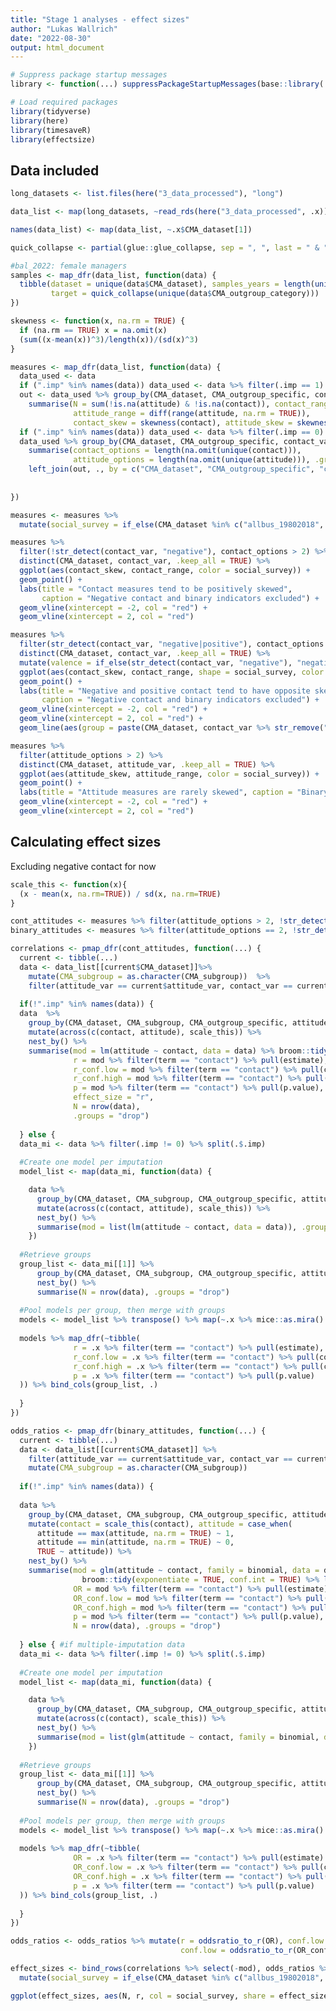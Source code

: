 ```yaml
---
title: "Stage 1 analyses - effect sizes"
author: "Lukas Wallrich"
date: "2022-08-30"
output: html_document
---
```


```r
# Suppress package startup messages
library <- function(...) suppressPackageStartupMessages(base::library(...))

# Load required packages
library(tidyverse)
library(here)
library(timesaveR)
library(effectsize)
```

## Data included

```r
long_datasets <- list.files(here("3_data_processed"), "long")

data_list <- map(long_datasets, ~read_rds(here("3_data_processed", .x)))

names(data_list) <- map(data_list, ~.x$CMA_dataset[1])

quick_collapse <- partial(glue::glue_collapse, sep = ", ", last = " & ")

#bal_2022: female managers
samples <- map_dfr(data_list, function(data) {
  tibble(dataset = unique(data$CMA_dataset), samples_years = length(unique(data$CMA_year)),N = length(unique(data$CMA_partid)), 
         target = quick_collapse(unique(data$CMA_outgroup_category)))
})

skewness <- function(x, na.rm = TRUE) {
  if (na.rm == TRUE) x = na.omit(x)
  (sum((x-mean(x))^3)/length(x))/(sd(x)^3)
}

measures <- map_dfr(data_list, function(data) {
  data_used <- data
  if (".imp" %in% names(data)) data_used <- data %>% filter(.imp == 1)
  out <- data_used %>% group_by(CMA_dataset, CMA_outgroup_specific, contact_var, attitude_var) %>%
    summarise(N = sum(!is.na(attitude) & !is.na(contact)), contact_range = diff(range(contact, na.rm = TRUE)), 
              attitude_range = diff(range(attitude, na.rm = TRUE)), 
              contact_skew = skewness(contact), attitude_skew = skewness(attitude), .groups = "drop")
  if (".imp" %in% names(data)) data_used <- data %>% filter(.imp == 0) #Use original data to identify binary variables
  data_used %>% group_by(CMA_dataset, CMA_outgroup_specific, contact_var, attitude_var) %>%
    summarise(contact_options = length(na.omit(unique(contact))), 
              attitude_options = length(na.omit(unique(attitude))), .groups = "drop") %>% 
    left_join(out, ., by = c("CMA_dataset", "CMA_outgroup_specific", "contact_var", "attitude_var"))
  
  
})

measures <- measures %>% 
  mutate(social_survey = if_else(CMA_dataset %in% c("allbus_19802018", "GSS_19722021"), TRUE, FALSE))

measures %>%
  filter(!str_detect(contact_var, "negative"), contact_options > 2) %>%
  distinct(CMA_dataset, contact_var, .keep_all = TRUE) %>%
  ggplot(aes(contact_skew, contact_range, color = social_survey)) +
  geom_point() +
  labs(title = "Contact measures tend to be positively skewed", 
       caption = "Negative contact and binary indicators excluded") +
  geom_vline(xintercept = -2, col = "red") +
  geom_vline(xintercept = 2, col = "red")

measures %>%
  filter(str_detect(contact_var, "negative|positive"), contact_options > 2) %>%
  distinct(CMA_dataset, contact_var, .keep_all = TRUE) %>%
  mutate(valence = if_else(str_detect(contact_var, "negative"), "negative", "positive")) %>%
  ggplot(aes(contact_skew, contact_range, shape = social_survey, color = valence)) +
  geom_point() +
  labs(title = "Negative and positive contact tend to have opposite skew", 
       caption = "Negative contact and binary indicators excluded") +
  geom_vline(xintercept = -2, col = "red") +
  geom_vline(xintercept = 2, col = "red") +
  geom_line(aes(group = paste(CMA_dataset, contact_var %>% str_remove("positive|negative"))), col = "grey")

measures %>%
  filter(attitude_options > 2) %>%
  distinct(CMA_dataset, attitude_var, .keep_all = TRUE) %>%
  ggplot(aes(attitude_skew, attitude_range, color = social_survey)) +
  geom_point() +
  labs(title = "Attitude measures are rarely skewed", caption = "Binary indicators excluded") +
  geom_vline(xintercept = -2, col = "red") +
  geom_vline(xintercept = 2, col = "red")


```

## Calculating effect sizes

Excluding negative contact for now

```r

scale_this <- function(x){
  (x - mean(x, na.rm=TRUE)) / sd(x, na.rm=TRUE)
}

cont_attitudes <- measures %>% filter(attitude_options > 2, !str_detect(contact_var, "negative"))
binary_attitudes <- measures %>% filter(attitude_options == 2, !str_detect(contact_var, "negative"))

correlations <- pmap_dfr(cont_attitudes, function(...) {
  current <- tibble(...)
  data <- data_list[[current$CMA_dataset]]%>% 
    mutate(CMA_subgroup = as.character(CMA_subgroup))  %>% 
    filter(attitude_var == current$attitude_var, contact_var == current$contact_var)
  
  if(!".imp" %in% names(data)) {
  data  %>%
    group_by(CMA_dataset, CMA_subgroup, CMA_outgroup_specific, attitude_var, contact_var) %>%
    mutate(across(c(contact, attitude), scale_this)) %>%
    nest_by() %>% 
    summarise(mod = lm(attitude ~ contact, data = data) %>% broom::tidy(conf.int = TRUE) %>% list(),
              r = mod %>% filter(term == "contact") %>% pull(estimate),
              r_conf.low = mod %>% filter(term == "contact") %>% pull(conf.low),
              r_conf.high = mod %>% filter(term == "contact") %>% pull(conf.high),
              p = mod %>% filter(term == "contact") %>% pull(p.value),
              effect_size = "r",
              N = nrow(data),
              .groups = "drop")
    
  } else {
  data_mi <- data %>% filter(.imp != 0) %>% split(.$.imp)
  
  #Create one model per imputation
  model_list <- map(data_mi, function(data) {

    data %>%
      group_by(CMA_dataset, CMA_subgroup, CMA_outgroup_specific, attitude_var, contact_var) %>%
      mutate(across(c(contact, attitude), scale_this)) %>%
      nest_by() %>% 
      summarise(mod = list(lm(attitude ~ contact, data = data)), .groups = "drop") %>% pull(mod)
    })
  
  #Retrieve groups
  group_list <- data_mi[[1]] %>%
      group_by(CMA_dataset, CMA_subgroup, CMA_outgroup_specific, attitude_var, contact_var) %>%
      nest_by() %>% 
      summarise(N = nrow(data), .groups = "drop")
    
  #Pool models per group, then merge with groups
  models <- model_list %>% transpose() %>% map(~.x %>% mice::as.mira() %>% mice::pool() %>% tidy(conf.int = TRUE))
     
  models %>% map_dfr(~tibble(
              r = .x %>% filter(term == "contact") %>% pull(estimate),
              r_conf.low = .x %>% filter(term == "contact") %>% pull(conf.low),
              r_conf.high = .x %>% filter(term == "contact") %>% pull(conf.high),
              p = .x %>% filter(term == "contact") %>% pull(p.value)
  )) %>% bind_cols(group_list, .)
  
  }
})

odds_ratios <- pmap_dfr(binary_attitudes, function(...) {
  current <- tibble(...)
  data <- data_list[[current$CMA_dataset]] %>% 
    filter(attitude_var == current$attitude_var, contact_var == current$contact_var) %>%
    mutate(CMA_subgroup = as.character(CMA_subgroup))
  
  if(!".imp" %in% names(data)) {
  
  data %>% 
    group_by(CMA_dataset, CMA_subgroup, CMA_outgroup_specific, attitude_var, contact_var) %>% 
    mutate(contact = scale_this(contact), attitude = case_when(
      attitude == max(attitude, na.rm = TRUE) ~ 1,
      attitude == min(attitude, na.rm = TRUE) ~ 0,
      TRUE ~ attitude)) %>%
    nest_by() %>% 
    summarise(mod = glm(attitude ~ contact, family = binomial, data = data) %>% 
                broom::tidy(exponentiate = TRUE, conf.int = TRUE) %>% list(),
              OR = mod %>% filter(term == "contact") %>% pull(estimate),
              OR_conf.low = mod %>% filter(term == "contact") %>% pull(conf.low),
              OR_conf.high = mod %>% filter(term == "contact") %>% pull(conf.high),
              p = mod %>% filter(term == "contact") %>% pull(p.value), 
              N = nrow(data), .groups = "drop")
    
  } else { #if multiple-imputation data
  data_mi <- data %>% filter(.imp != 0) %>% split(.$.imp)
  
  #Create one model per imputation
  model_list <- map(data_mi, function(data) {

    data %>%
      group_by(CMA_dataset, CMA_subgroup, CMA_outgroup_specific, attitude_var, contact_var) %>%
      mutate(across(c(contact), scale_this)) %>%
      nest_by() %>% 
      summarise(mod = list(glm(attitude ~ contact, family = binomial, data = data)), .groups = "drop") %>% pull(mod)
    })
  
  #Retrieve groups
  group_list <- data_mi[[1]] %>%
      group_by(CMA_dataset, CMA_subgroup, CMA_outgroup_specific, attitude_var, contact_var) %>%
      nest_by() %>% 
      summarise(N = nrow(data), .groups = "drop")
    
  #Pool models per group, then merge with groups
  models <- model_list %>% transpose() %>% map(~.x %>% mice::as.mira() %>% mice::pool() %>% tidy(conf.int = TRUE))
     
  models %>% map_dfr(~tibble(
              OR = .x %>% filter(term == "contact") %>% pull(estimate) %>% exp(),
              OR_conf.low = .x %>% filter(term == "contact") %>% pull(conf.low) %>% exp(),
              OR_conf.high = .x %>% filter(term == "contact") %>% pull(conf.high) %>% exp(),
              p = .x %>% filter(term == "contact") %>% pull(p.value)
  )) %>% bind_cols(group_list, .)
  
  }
})

odds_ratios <- odds_ratios %>% mutate(r = oddsratio_to_r(OR), conf.low = oddsratio_to_r(OR_conf.low), 
                                      conf.low = oddsratio_to_r(OR_conf.high), effect_size = "OR")

effect_sizes <- bind_rows(correlations %>% select(-mod), odds_ratios %>% select(-mod)) %>% 
  mutate(social_survey = if_else(CMA_dataset %in% c("allbus_19802018", "GSS_19722021"), TRUE, FALSE))

```

```r
ggplot(effect_sizes, aes(N, r, col = social_survey, share = effect_size)) + geom_point()
```


